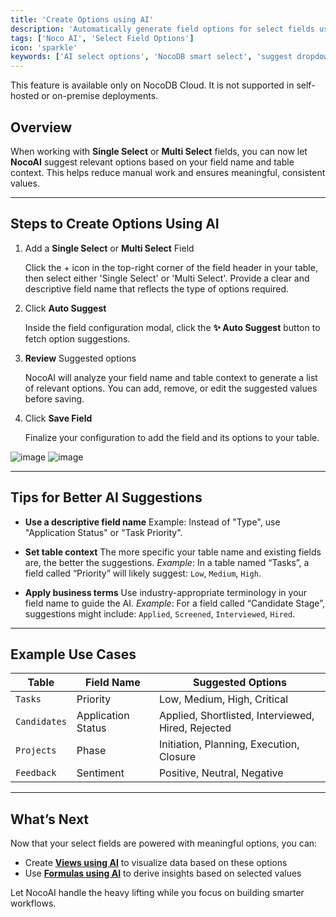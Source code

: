 ```yaml
---
title: 'Create Options using AI'
description: 'Automatically generate field options for select fields using NocoAI.'
tags: ['Noco AI', 'Select Field Options']
icon: 'sparkle'
keywords: ['AI select options', 'NocoDB smart select', 'suggest dropdown values']
---
```


<Callout type="info">This feature is available only on NocoDB Cloud. It is not supported in self-hosted or on-premise deployments.</Callout>

## Overview

When working with **Single Select** or **Multi Select** fields, you can now let **NocoAI** suggest relevant options based on your field name and table context. This helps reduce manual work and ensures meaningful, consistent values.

---

## Steps to Create Options Using AI

1. Add a **Single Select** or **Multi Select** Field

    Click the + icon in the top-right corner of the field header in your table, then select either 'Single Select' or 'Multi Select'. Provide a clear and descriptive field name that reflects the type of options required.

2. Click **Auto Suggest**

   Inside the field configuration modal, click the **✨ Auto Suggest** button to fetch option suggestions.

3. **Review** Suggested options

   NocoAI will analyze your field name and table context to generate a list of relevant options. You can add, remove, or edit the suggested values before saving.

4. Click **Save Field**

   Finalize your configuration to add the field and its options to your table.


![image](/img/v2/noco-ai/create-options-1.png)
![image](/img/v2/noco-ai/create-options-2.png)

---

## Tips for Better AI Suggestions

- **Use a descriptive field name**
  Example: Instead of "Type", use "Application Status" or "Task Priority".

- **Set table context**
  The more specific your table name and existing fields are, the better the suggestions.
  _Example_: In a table named “Tasks”, a field called “Priority” will likely suggest: `Low`, `Medium`, `High`.

- **Apply business terms**
  Use industry-appropriate terminology in your field name to guide the AI.
  _Example_: For a field called “Candidate Stage”, suggestions might include: `Applied`, `Screened`, `Interviewed`, `Hired`.

---

## Example Use Cases

| Table        | Field Name         | Suggested Options                                  |
|--------------|--------------------|----------------------------------------------------|
| `Tasks`      | Priority           | Low, Medium, High, Critical                        |
| `Candidates` | Application Status | Applied, Shortlisted, Interviewed, Hired, Rejected |
| `Projects`   | Phase              | Initiation, Planning, Execution, Closure           |
| `Feedback`   | Sentiment          | Positive, Neutral, Negative                        |

---

## What’s Next

Now that your select fields are powered with meaningful options, you can:

- Create **[Views using AI](/docs/product-docs/noco-ai/create-view)** to visualize data based on these options
- Use **[Formulas using AI](/docs/product-docs/noco-ai/create-formula)** to derive insights based on selected values

Let NocoAI handle the heavy lifting while you focus on building smarter workflows.

